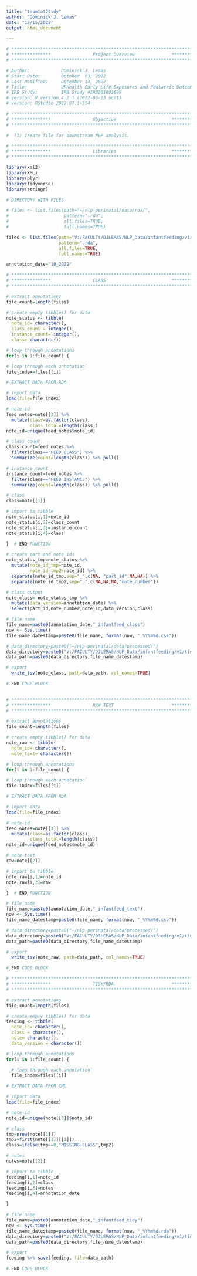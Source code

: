 ```yaml
---
title: "teamtat2tidy"
author: "Dominick J. Lemas"
date: "12/15/2022"
output: html_document

---
```


```r

# **************************************************************************** #
# ***************                Project Overview              *************** #
# **************************************************************************** #

# Author:            Dominick J. Lemas 
# Start Date:        October  03, 2022 
# Last Modified:     December 14, 2022 
# Title:             UFHealth Early Life Exposures and Pediatric Outcomes  
# IRB Study:         IRB Study #IRB201601899
# version: R version 4.2.1 (2022-06-23 ucrt) 
# version: RStudio 2022.07.1+554 

# **************************************************************************** #
# ***************                Objective                     *************** #
# **************************************************************************** #

#  (1) Create file for downstream NLP analysis. 

```


```r

# **************************************************************************** #
# ***************                Libraries                     *************** #
# **************************************************************************** #

library(xml2)
library(XML) 
library(plyr)
library(tidyverse)
library(stringr)

```

```r

# DIRECTORY WITH FILES

# files <- list.files(path="~/nlp-perinatal/data/rda/", 
#                     pattern=".rda", 
#                     all.files=TRUE,
#                     full.names=TRUE)

files <- list.files(path="V:/FACULTY/DJLEMAS/NLP_Data/infantfeeding/v1/rda/", 
                    pattern=".rda", 
                    all.files=TRUE,
                    full.names=TRUE)

annotation_date="10_2022"

```

```r

# **************************************************************************** #
# ***************                CLASS                         *************** #
# **************************************************************************** #

# extract annotations
file_count=length(files)

# create empty tibble() for data
note_status <- tibble(
  note_id= character(),
  class_count = integer(),
  instance_count= integer(),
  class= character())

# loop through annotations
for(i in 1:file_count) {

# loop through each annotation`
file_index=files[[i]]

# EXTRACT DATA FROM RDA

# import data
load(file=file_index) 

# note-id
feed_notes=note[[3]] %>%
  mutate(class=as.factor(class),
         class_total=length(class))
note_id=unique(feed_notes$note_id)

# class_count
class_count=feed_notes %>%
  filter(class=="FEED_CLASS") %>%
  summarize(count=length(class)) %>% pull()

# instance_count
instance_count=feed_notes %>%
  filter(class=="FEED_INSTANCE") %>%
  summarize(count=length(class)) %>% pull()

# class
class=note[[1]]

# import to tibble
note_status[i,1]=note_id
note_status[i,2]=class_count
note_status[i,3]=instance_count 
note_status[i,4]=class

}  # END FUNCTION

# create part and note ids
note_status_tmp=note_status %>%
  mutate(note_id_tmp=note_id,
         note_id_tmp2=note_id) %>%
  separate(note_id_tmp,sep="_",c(NA, "part_id",NA,NA)) %>%
  separate(note_id_tmp2,sep="_",c(NA,NA,NA,"note_number"))

# class output
note_class= note_status_tmp %>%
  mutate(data_version=annotation_date) %>%
  select(part_id,note_number,note_id,data_version,class)

# file name
file_name=paste0(annotation_date,"_infantfeed_class")
now <- Sys.time()
file_name_datestamp=paste0(file_name, format(now, "_%Y%m%d.csv"))

# data_directory=paste0("~/nlp-perinatal/data/processed/") 
data_directory=paste0("V:/FACULTY/DJLEMAS/NLP_Data/infantfeeding/v1/tidy/") 
data_path=paste0(data_directory,file_name_datestamp)

# export
  write_tsv(note_class, path=data_path, col_names=TRUE)

# END CODE BLOCK
                              
```

```r

# **************************************************************************** #
# ***************                RAW TEXT                      *************** #
# **************************************************************************** #

# extract annotations
file_count=length(files)

# create empty tibble() for data
note_raw <- tibble(
  note_id= character(),
  note_text= character())

# loop through annotations
for(i in 1:file_count) {

# loop through each annotation`
file_index=files[[i]]

# EXTRACT DATA FROM RDA

# import data
load(file=file_index) 

# note-id
feed_notes=note[[3]] %>%
  mutate(class=as.factor(class),
         class_total=length(class))
note_id=unique(feed_notes$note_id)

# note-text
raw=note[[2]]

# import to tibble
note_raw[i,1]=note_id
note_raw[i,2]=raw

}  # END FUNCTION

# file name
file_name=paste0(annotation_date,"_infantfeed_text")
now <- Sys.time()
file_name_datestamp=paste0(file_name, format(now, "_%Y%m%d.csv"))

# data_directory=paste0("~/nlp-perinatal/data/processed/") 
data_directory=paste0("V:/FACULTY/DJLEMAS/NLP_Data/infantfeeding/v1/tidy/") 
data_path=paste0(data_directory,file_name_datestamp)

# export
  write_tsv(note_raw, path=data_path, col_names=TRUE)

# END CODE BLOCK
```

```r

# **************************************************************************** #
# ***************                TIDY/RDA                      *************** #
# **************************************************************************** #

# extract annotations
file_count=length(files)

# create empty tibble() for data
feeding <- tibble(
  note_id= character(),
  class = character(),
  note= character(),
  data_version = character())

# loop through annotations
for(i in 1:file_count) {

  # loop through each annotation`
  file_index=files[[i]]

# EXTRACT DATA FROM XML

# import data
load(file=file_index) 

# note-id
note_id=unique(note[[3]]$note_id)

# class
tmp=nrow(note[[1]])
tmp2=first(note[[1]][[1]])
class=ifelse(tmp==0,"MISSING-CLASS",tmp2)

# notes
notes=note[[2]] 

# import to tibble
feeding[i,1]=note_id
feeding[i,2]=class
feeding[i,3]=notes 
feeding[i,4]=annotation_date

}

# file name
file_name=paste0(annotation_date,"_infantfeed_tidy")
now <- Sys.time()
file_name_datestamp=paste0(file_name, format(now, "_%Y%m%d.rda"))
data_directory=paste0("V:/FACULTY/DJLEMAS/NLP_Data/infantfeeding/v1/tidy/") 
data_path=paste0(data_directory,file_name_datestamp)

# export
feeding %>% save(feeding, file=data_path)

# END CODE BLOCK                              
```
